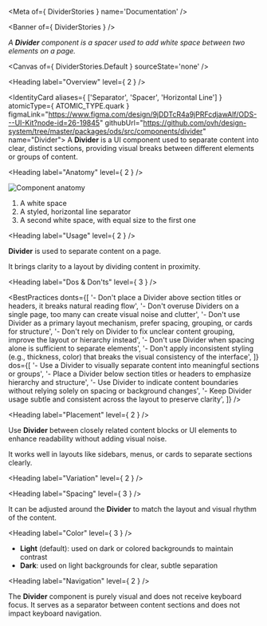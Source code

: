 
<Meta of={ DividerStories } name='Documentation' />

<Banner of={ DividerStories } />

_A **Divider** component is a spacer used to add white space between two elements on a page._

<Canvas of={ DividerStories.Default } sourceState='none' />

<Heading label="Overview" level={ 2 } />

<IdentityCard aliases={ ['Separator', 'Spacer', 'Horizontal Line'] }
              atomicType={ ATOMIC_TYPE.quark }
              figmaLink="https://www.figma.com/design/9jDDTcR4a9jPRFcdjawAlf/ODS---UI-Kit?node-id=26-19845"
              githubUrl="https://github.com/ovh/design-system/tree/master/packages/ods/src/components/divider"
              name="Divider">
  A **Divider** is a UI component used to separate content into clear, distinct sections, providing visual breaks
  between different elements or groups of content.
</IdentityCard>

<Heading label="Anatomy" level={ 2 } />

![Component anatomy](components/divider/anatomy.png "Component anatomy")

1. A white space
2. A styled, horizontal line separator
3. A second white space, with equal size to the first one

<Heading label="Usage" level={ 2 } />

**Divider** is used to separate content on a page.

It brings clarity to a layout by dividing content in proximity.

<Heading label="Dos & Don'ts" level={ 3 } />

<BestPractices
  donts={[
    '- Don\'t place a Divider above section titles or headers, it breaks natural reading flow',
    '- Don\'t overuse Dividers on a single page, too many can create visual noise and clutter',
    '- Don\'t use Divider as a primary layout mechanism, prefer spacing, grouping, or cards for structure',
    '- Don\'t rely on Divider to fix unclear content grouping, improve the layout or hierarchy instead',
    '- Don\'t use Divider when spacing alone is sufficient to separate elements',
    '- Don\'t apply inconsistent styling (e.g., thickness, color) that breaks the visual consistency of the interface',
  ]}
  dos={[
    '- Use a Divider to visually separate content into meaningful sections or groups',
    '- Place a Divider below section titles or headers to emphasize hierarchy and structure',
    '- Use Divider to indicate content boundaries without relying solely on spacing or background changes',
    '- Keep Divider usage subtle and consistent across the layout to preserve clarity',
  ]}
/>

<Heading label="Placement" level={ 2 } />

Use **Divider** between closely related content blocks or UI elements to enhance readability without adding visual noise.

It works well in layouts like sidebars, menus, or cards to separate sections clearly.

<Heading label="Variation" level={ 2 } />

<Heading label="Spacing" level={ 3 } />

It can be adjusted around the **Divider** to match the layout and visual rhythm of the content.

<Heading label="Color" level={ 3 } />

* **Light** (default): used on dark or colored backgrounds to maintain contrast
* **Dark**: used on light backgrounds for clear, subtle separation

<Heading label="Navigation" level={ 2 } />

The **Divider** component is purely visual and does not receive keyboard focus. It serves as a separator between content sections and does not impact keyboard navigation.
